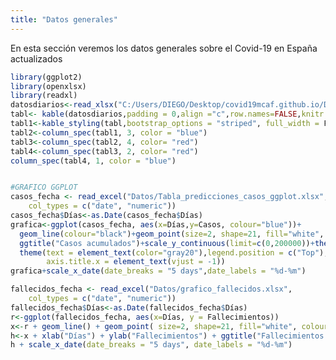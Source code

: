 ```yaml
---
title: "Datos generales"
---
```


En esta sección veremos los datos generales sobre el Covid-19 en España actualizados 

```r
library(ggplot2)
library(openxlsx)
library(readxl)
datosdiarios<-read_xlsx("C:/Users/DIEGO/Desktop/covid19mcaf.github.io/Datos/indice.xlsx")
tabl<- kable(datosdiarios,padding = 0,align ="c",row.names=FALSE,knitr.table.format = "html")
tabl1<-kable_styling(tabl,bootstrap_options = "striped", full_width = F, position = "float_left")
tabl2<-column_spec(tabl1, 3, color = "blue")
tabl3<-column_spec(tabl2, 4, color= "red")
tabl4<-column_spec(tabl3, 2, color= "red")
column_spec(tabl4, 1, color = "blue")


#GRAFICO GGPLOT
casos_fecha <- read_excel("Datos/Tabla_predicciones_casos_ggplot.xlsx", 
    col_types = c("date", "numeric"))
casos_fecha$Días<-as.Date(casos_fecha$Días)
grafica<-ggplot(casos_fecha, aes(x=Días,y=Casos, colour="blue"))+
  geom_line(colour="black")+geom_point(size=2, shape=21, fill="white", colour="blue")+
  ggtitle("Casos acumulados")+scale_y_continuous(limit=c(0,200000))+theme_minimal()+
  theme(text = element_text(color="gray20"),legend.position = c("Top"),axis.text = element_text(face="italic"),
        axis.title.x = element_text(vjust = -1))
grafica+scale_x_date(date_breaks = "5 days",date_labels = "%d-%m")

fallecidos_fecha <- read_excel("Datos/grafico_fallecidos.xlsx", 
    col_types = c("date", "numeric"))
fallecidos_fecha$Días<-as.Date(fallecidos_fecha$Días)
r<-ggplot(fallecidos_fecha, aes(x=Días, y = Fallecimientos))
x<-r + geom_line() + geom_point( size=2, shape=21, fill="white", colour="red")
h<-x + xlab("Días") + ylab("Fallecimientos") + ggtitle("Fallecimientos acumulados") + labs(colour="Fallecimientos") + theme_minimal() + theme(text = element_text(color="gray20"), legend.position = c("top"), axis.text = element_text(face = "italic"), axis.title.x = element_text(vjust = -1)) +  ylim(0,25000)
h + scale_x_date(date_breaks = "5 days", date_labels = "%d-%m")


```

